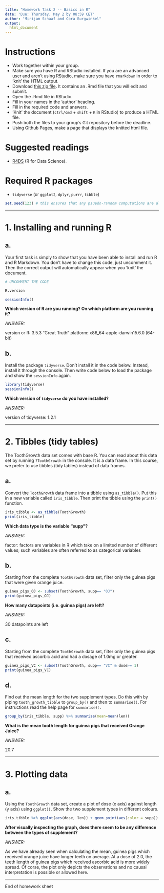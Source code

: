 ```yaml
---
title: "Homework Task 2 -- Basics in R"
date: 'Due: Thursday, May 2 by 08:59 CET'
author: "Mirijam Schaaf and Cora Burgwinkel"
output: 
  html_document
---
```


# Instructions
* Work together within your group.
* Make sure you have R and RStudio installed. If you are an advanced user and aren't using RStudio, make sure you have `rmarkdown` in order to 'knit' the HTML output.
* Download [this zip file](https://michael-franke.github.io/XPLab_2019/homework/XPLab_2019_HW2.zip). It contains an .Rmd file that you will edit and submit.
* Open the .Rmd file in RStudio.
* Fill in your names in the 'author' heading.
* Fill in the required code and answers.
* 'Knit' the document (`ctrl/cmd` + `shift` + `K` in RStudio) to produce a HTML file.
* Push both the files to your group's Git repository before the deadline.
* Using Github Pages, make a page that displays the knitted html file.

# Suggested readings
* [R4DS](http://r4ds.had.co.nz/) (R for Data Science).

# Required R packages
* `tidyverse` (or `ggplot2`, `dplyr`, `purrr`, `tibble`)

```r
set.seed(123) # this ensures that any psuedo-random computations are always the same
```

___

# 1. Installing and running R

a.
---

Your first task is simply to show that you have been able to install
and run R and R Markdown.  You don't have to change this code, just
uncomment it. Then the correct output will automatically appear when
you 'knit' the document.


```r

# UNCOMMENT THE CODE

R.version

sessionInfo()
```


**Which version of R are you running? On which platform are you running it?**

*ANSWER:*

version or R: 3.5.3 "Great Truth"
platform: x86_64-apple-darwin15.6.0 (64-bit)

b.
---

Install the package `tidyverse`. Don't install it in the code
below. Instead, install it through the console. Then write code below
to load the package and show the `sessionInfo` again.


```r

library(tidyverse)
sessionInfo()
```


**Which version of `tidyverse` do you have installed?**

*ANSWER:*

version of tidyverse: 1.2.1


___

# 2. Tibbles (tidy tables)


The ToothGrowth data set comes with base R. You can read about this data set
by running `?ToothGrowth` in the console. It is a data frame. In this
course, we prefer to use tibbles (tidy tables) instead of data frames.

a.
---

Convert the `ToothGrowth` data frame into a tibble using `as_tibble()`. Put
this in a new variable called `iris_tibble`. Then print the tibble
using the `print()` function.

```r

iris_tibble <- as_tibble(ToothGrowth)
print(iris_tibble)

```



**Which data type is the variable "supp"?**

*ANSWER:*

factor: factors are variables in R which take on a limited number of different values; such variables are often referred to as categorical variables


b.
---

Starting from the complete `ToothGrowth` data set, filter only the guinea pigs
that were given orange juice.

```r

guinea_pigs_OJ <- subset(ToothGrowth, supp== "OJ")
print(guinea_pigs_OJ)


```

**How many datapoints (i.e. guinea pigs) are left?**

*ANSWER:*

30 datapoints are left



c.
---

Starting from the complete `ToothGrowth` data set, filter only the guinea pigs
that received ascorbic acid and had a dosage of 1.0mg or greater.

```r

guinea_pigs_VC <- subset(ToothGrowth, supp== "VC" & dose>= 1)
print(guinea_pigs_VC)

```



d.
---

Find out the mean length for the two supplement types. Do this with by
piping `tooth_growth_tibble` to `group_by()` and then to `summarise()`.  For
instructions read the help page for `summarise()`.

```r

group_by(iris_tibble, supp) %>% summarise(mean=mean(len))


```


**What is the mean tooth length for guinea pigs that received Orange Juice?**

*ANSWER:*

20.7


___

# 3. Plotting data


a.
---

Using the `ToothGrowth` data set, create a plot of dose (x
axis) against length (y axis) using `ggplot()`. Show the two
supplement types in different colours.

```r

iris_tibble %>% ggplot(aes(dose, len)) + geom_point(aes(color = supp))


```


**After visually inspecting the graph, does there seem to be any difference between the types of supplement?**

*ANSWER:*

As we have already seen when calculating the mean, guinea pigs which received orange juice have longer teeth on average. At a dose of 2.0, the teeth length of guinea pigs which received ascorbic acid is more widely spread. Of corse, the plot only depicts the observations and no causal interpretation is possible or allowed here.


___

End of homework sheet
